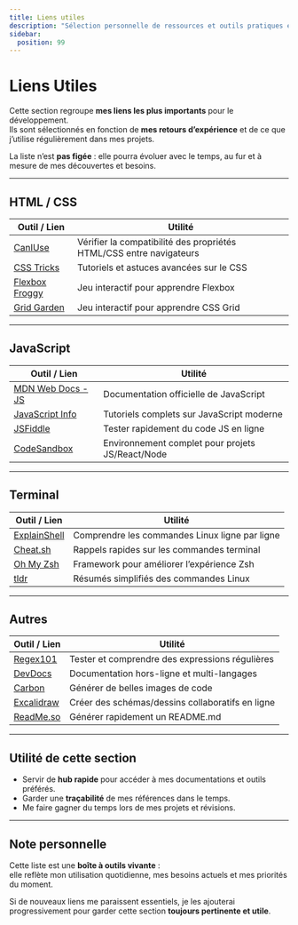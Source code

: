 ```yaml
---
title: Liens utiles
description: "Sélection personnelle de ressources et outils pratiques en développement."
sidebar:
  position: 99
---
```


# Liens Utiles

Cette section regroupe **mes liens les plus importants** pour le développement.  
Ils sont sélectionnés en fonction de **mes retours d’expérience** et de ce que j’utilise régulièrement dans mes projets.  

La liste n’est **pas figée** : elle pourra évoluer avec le temps, au fur et à mesure de mes découvertes et besoins.  

---

## HTML / CSS

| Outil / Lien | Utilité |
|--------------|---------|
| [CanIUse](https://caniuse.com) | Vérifier la compatibilité des propriétés HTML/CSS entre navigateurs |
| [CSS Tricks](https://css-tricks.com) | Tutoriels et astuces avancées sur le CSS |
| [Flexbox Froggy](https://flexboxfroggy.com) | Jeu interactif pour apprendre Flexbox |
| [Grid Garden](https://cssgridgarden.com) | Jeu interactif pour apprendre CSS Grid |

---

## JavaScript

| Outil / Lien | Utilité |
|--------------|---------|
| [MDN Web Docs - JS](https://developer.mozilla.org/fr/docs/Web/JavaScript) | Documentation officielle de JavaScript |
| [JavaScript Info](https://javascript.info) | Tutoriels complets sur JavaScript moderne |
| [JSFiddle](https://jsfiddle.net) | Tester rapidement du code JS en ligne |
| [CodeSandbox](https://codesandbox.io) | Environnement complet pour projets JS/React/Node |

---

## Terminal

| Outil / Lien | Utilité |
|--------------|---------|
| [ExplainShell](https://explainshell.com) | Comprendre les commandes Linux ligne par ligne |
| [Cheat.sh](https://cheat.sh) | Rappels rapides sur les commandes terminal |
| [Oh My Zsh](https://ohmyz.sh) | Framework pour améliorer l’expérience Zsh |
| [tldr](https://tldr.sh) | Résumés simplifiés des commandes Linux |

---

## Autres

| Outil / Lien | Utilité |
|--------------|---------|
| [Regex101](https://regex101.com) | Tester et comprendre des expressions régulières |
| [DevDocs](https://devdocs.io) | Documentation hors-ligne et multi-langages |
| [Carbon](https://carbon.now.sh) | Générer de belles images de code |
| [Excalidraw](https://excalidraw.com) | Créer des schémas/dessins collaboratifs en ligne |
| [ReadMe.so](https://readme.so) | Générer rapidement un README.md |

---

## Utilité de cette section

- Servir de **hub rapide** pour accéder à mes documentations et outils préférés.  
- Garder une **traçabilité** de mes références dans le temps.  
- Me faire gagner du temps lors de mes projets et révisions.  

---

## Note personnelle

Cette liste est une **boîte à outils vivante** :  
elle reflète mon utilisation quotidienne, mes besoins actuels et mes priorités du moment.  

Si de nouveaux liens me paraissent essentiels, je les ajouterai progressivement pour garder cette section **toujours pertinente et utile**.  
